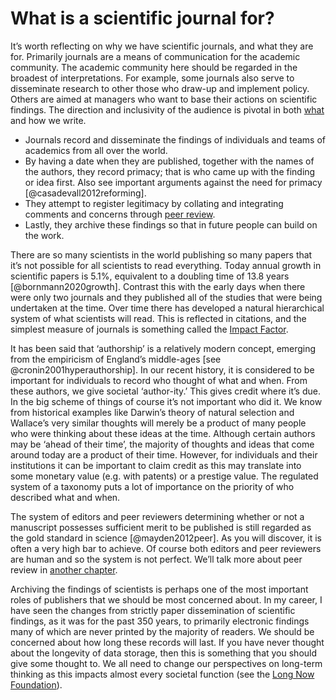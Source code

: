 # What is a scientific journal for? {#whatjournalfor}

It’s worth reflecting on why we have scientific journals, and what they are for. Primarily journals are a means of communication for the academic community. The academic community here should be regarded in the broadest of interpretations. For example, some journals also serve to disseminate research to other those who draw-up and implement policy. Others are aimed at managers who want to base their actions on scientific findings. The direction and inclusivity of the audience is pivotal in both [what](#whattowrite) and how we write.

- Journals record and disseminate the findings of individuals and teams of academics from all over the world. 
- By having a date when they are published, together with the names of the authors, they record primacy; that is who came up with the finding or idea first. Also see important arguments against the need for primacy [@casadevall2012reforming].
- They attempt to register legitimacy by collating and integrating comments and concerns through [peer review](#peerreview).
- Lastly, they archive these findings so that in future people can build on the work. 


There are so many scientists in the world publishing so many papers that it's not possible for all scientists to read everything. Today annual growth in scientific papers is 5.1%, equivalent to a doubling time of 13.8 years [@bornmann2020growth]. Contrast this with the early days when there were only two journals and they published all of the studies that were being undertaken at the time. Over time there has developed a natural hierarchical system of what scientists will read. This is reflected in citations, and the simplest measure of journals is something called the [Impact Factor](#impactfactor). 

It has been said that ‘authorship’ is a relatively modern concept, emerging from the empiricism of England’s middle-ages [see @cronin2001hyperauthorship]. In our recent history, it is considered to be important for individuals to record who thought of what and when. From these authors, we give societal ‘author-ity.’ This gives credit where it's due. In the big scheme of things of course it's not important who did it. We know from historical examples like Darwin's theory of natural selection and Wallace’s very similar thoughts will merely be a product of many people who were thinking about these ideas at the time. Although certain authors may be ‘ahead of their time’, the majority of thoughts and ideas that come around today are a product of their time. However, for individuals and their institutions it can be important to claim credit as this may translate into some monetary value (e.g. with patents) or a prestige value. The regulated system of a taxonomy puts a lot of importance on the priority of who described what and when.

The system of editors and peer reviewers determining whether or not a manuscript possesses sufficient merit to be published is still regarded as the gold standard in science [@mayden2012peer]. As you will discover, it is often a very high bar to achieve. Of course both editors and peer reviewers are human and so the system is not perfect. We'll talk more about peer review in [another chapter](#peerreview). 

Archiving the findings of scientists is perhaps one of the most important roles of publishers that we should be most concerned about. In my career, I have seen the changes from strictly paper dissemination of scientific findings, as it was for the past 350 years, to primarily electronic findings many of which are never printed by the majority of readers. We should be concerned about how long these records will last. If you have never thought about the longevity of data storage, then this is something that you should give some thought to. We all need to change our perspectives on long-term thinking as this impacts almost every societal function (see the [Long Now Foundation](https://longnow.org/)).
